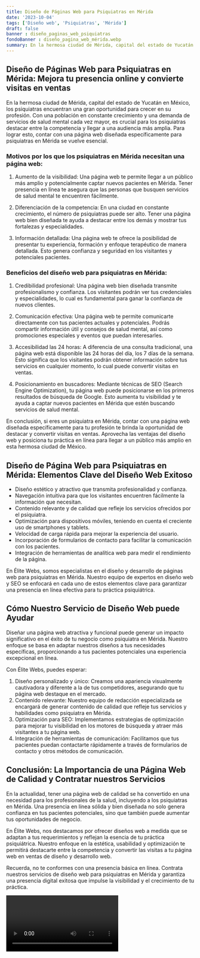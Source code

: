 ```yaml
---
title: Diseño de Páginas Web para Psiquiatras en Mérida
date: '2023-10-04'
tags: ['Diseño web', 'Psiquiatras', 'Mérida']
draft: false
banner : diseño_paginas_web_psiquiatras
fondoBanner : diseño_pagina_web_mérida.webp
summary: En la hermosa ciudad de Mérida, capital del estado de Yucatán en México, los psiquiatras encuentran una gran oportunidad para crecer en su profesión. Con una población en constante crecimiento y una demanda de servicios de salud mental cada vez mayor, es crucial para los psiquiatras destacar entre la competencia y llegar a una audiencia más amplia. Para lograr esto, contar con una página web diseñada específicamente para psiquiatras en Mérida se vuelve esencial.
---
```


## Diseño de Páginas Web para Psiquiatras en Mérida: Mejora tu presencia online y convierte visitas en ventas

En la hermosa ciudad de Mérida, capital del estado de Yucatán en México, los psiquiatras encuentran una gran oportunidad para crecer en su profesión. Con una población en constante crecimiento y una demanda de servicios de salud mental cada vez mayor, es crucial para los psiquiatras destacar entre la competencia y llegar a una audiencia más amplia. Para lograr esto, contar con una página web diseñada específicamente para psiquiatras en Mérida se vuelve esencial.

### Motivos por los que los psiquiatras en Mérida necesitan una página web:

1. Aumento de la visibilidad: Una página web te permite llegar a un público más amplio y potencialmente captar nuevos pacientes en Mérida. Tener presencia en línea te asegura que las personas que busquen servicios de salud mental te encuentren fácilmente.

2. Diferenciación de la competencia: En una ciudad en constante crecimiento, el número de psiquiatras puede ser alto. Tener una página web bien diseñada te ayuda a destacar entre los demás y mostrar tus fortalezas y especialidades.

3. Información detallada: Una página web te ofrece la posibilidad de presentar tu experiencia, formación y enfoque terapéutico de manera detallada. Esto genera confianza y seguridad en los visitantes y potenciales pacientes.

### Beneficios del diseño web para psiquiatras en Mérida:

1. Credibilidad profesional: Una página web bien diseñada transmite profesionalismo y confianza. Los visitantes podrán ver tus credenciales y especialidades, lo cual es fundamental para ganar la confianza de nuevos clientes.

2. Comunicación efectiva: Una página web te permite comunicarte directamente con tus pacientes actuales y potenciales. Podrás compartir información útil y consejos de salud mental, así como promociones especiales y eventos que puedan interesarles.

3. Accesibilidad las 24 horas: A diferencia de una consulta tradicional, una página web está disponible las 24 horas del día, los 7 días de la semana. Esto significa que los visitantes podrán obtener información sobre tus servicios en cualquier momento, lo cual puede convertir visitas en ventas.

4. Posicionamiento en buscadores: Mediante técnicas de SEO (Search Engine Optimization), tu página web puede posicionarse en los primeros resultados de búsqueda de Google. Esto aumenta tu visibilidad y te ayuda a captar nuevos pacientes en Mérida que estén buscando servicios de salud mental.

En conclusión, si eres un psiquiatra en Mérida, contar con una página web diseñada específicamente para tu profesión te brinda la oportunidad de destacar y convertir visitas en ventas. Aprovecha las ventajas del diseño web y posiciona tu práctica en línea para llegar a un público más amplio en esta hermosa ciudad de México.

<GifSeo />

<Cta />

## Diseño de Página Web para Psiquiatras en Mérida: Elementos Clave del Diseño Web Exitoso

- Diseño estético y atractivo que transmita profesionalidad y confianza.
- Navegación intuitiva para que los visitantes encuentren fácilmente la información que necesitan.
- Contenido relevante y de calidad que refleje los servicios ofrecidos por el psiquiatra.
- Optimización para dispositivos móviles, teniendo en cuenta el creciente uso de smartphones y tablets.
- Velocidad de carga rápida para mejorar la experiencia del usuario.
- Incorporación de formularios de contacto para facilitar la comunicación con los pacientes.
- Integración de herramientas de analítica web para medir el rendimiento de la página.

En Élite Webs, somos especialistas en el diseño y desarrollo de páginas web para psiquiatras en Mérida. Nuestro equipo de expertos en diseño web y SEO se enfocará en cada uno de estos elementos clave para garantizar una presencia en línea efectiva para tu práctica psiquiátrica.

## Cómo Nuestro Servicio de Diseño Web puede Ayudar

Diseñar una página web atractiva y funcional puede generar un impacto significativo en el éxito de tu negocio como psiquiatra en Mérida. Nuestro enfoque se basa en adaptar nuestros diseños a tus necesidades específicas, proporcionando a tus pacientes potenciales una experiencia excepcional en línea.

Con Élite Webs, puedes esperar:

1. Diseño personalizado y único: Creamos una apariencia visualmente cautivadora y diferente a la de tus competidores, asegurando que tu página web destaque en el mercado.
2. Contenido relevante: Nuestro equipo de redacción especializada se encargará de generar contenido de calidad que refleje tus servicios y habilidades como psiquiatra en Mérida.
3. Optimización para SEO: Implementamos estrategias de optimización para mejorar tu visibilidad en los motores de búsqueda y atraer más visitantes a tu página web.
4. Integración de herramientas de comunicación: Facilitamos que tus pacientes puedan contactarte rápidamente a través de formularios de contacto y otros métodos de comunicación.

## Conclusión: La Importancia de una Página Web de Calidad y Contratar nuestros Servicios

En la actualidad, tener una página web de calidad se ha convertido en una necesidad para los profesionales de la salud, incluyendo a los psiquiatras en Mérida. Una presencia en línea sólida y bien diseñada no solo genera confianza en tus pacientes potenciales, sino que también puede aumentar tus oportunidades de negocio.

En Élite Webs, nos destacamos por ofrecer diseños web a medida que se adaptan a tus requerimientos y reflejan la esencia de tu práctica psiquiátrica. Nuestro enfoque en la estética, usabilidad y optimización te permitirá destacarte entre la competencia y convertir las visitas a tu página web en ventas de diseño y desarrollo web.

Recuerda, no te conformes con una presencia básica en línea. Contrata nuestros servicios de diseño web para psiquiatras en Mérida y garantiza una presencia digital exitosa que impulse la visibilidad y el crecimiento de tu práctica.

<Video />

<CtaBot job='Psiquiatras' city='Mérida'/>

<Gmaps query='Mérida+españa+maps' />